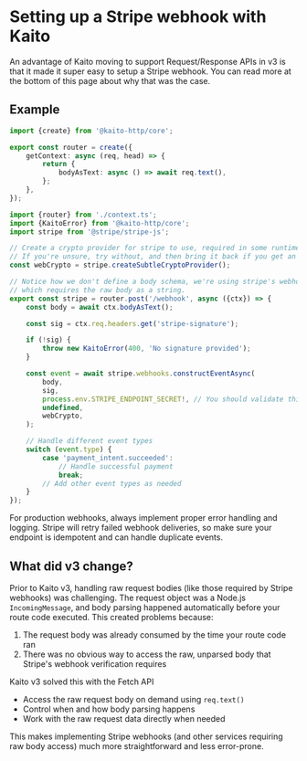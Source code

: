 
# Setting up a Stripe webhook with Kaito

An advantage of Kaito moving to support Request/Response APIs in v3 is that it made it super easy to setup a Stripe webhook. You can read more at the bottom of this page about why that was the case.

## Example

```ts filename="context.ts"
import {create} from '@kaito-http/core';

export const router = create({
	getContext: async (req, head) => {
		return {
			bodyAsText: async () => await req.text(),
		};
	},
});
```

```ts filename="stripe.ts"
import {router} from './context.ts';
import {KaitoError} from '@kaito-http/core';
import stripe from '@stripe/stripe-js';

// Create a crypto provider for stripe to use, required in some runtimes that don't define `crypto.subtle` globally.
// If you're unsure, try without, and then bring it back if you get an error.
const webCrypto = stripe.createSubtleCryptoProvider();

// Notice how we don't define a body schema, we're using stripe's webhook logic to parse the body for us
// which requires the raw body as a string.
export const stripe = router.post('/webhook', async ({ctx}) => {
	const body = await ctx.bodyAsText();

	const sig = ctx.req.headers.get('stripe-signature');

	if (!sig) {
		throw new KaitoError(400, 'No signature provided');
	}

	const event = await stripe.webhooks.constructEventAsync(
		body,
		sig,
		process.env.STRIPE_ENDPOINT_SECRET!, // You should validate this exists, and not use the `!` operator
		undefined,
		webCrypto,
	);

	// Handle different event types
	switch (event.type) {
		case 'payment_intent.succeeded':
			// Handle successful payment
			break;
		// Add other event types as needed
	}
});
```

<Callout>
	For production webhooks, always implement proper error handling and logging. Stripe will retry failed webhook
	deliveries, so make sure your endpoint is idempotent and can handle duplicate events.
</Callout>

## What did v3 change?

Prior to Kaito v3, handling raw request bodies (like those required by Stripe webhooks) was challenging. The request object was a Node.js `IncomingMessage`, and body parsing happened automatically before your route code executed. This created problems because:

1. The request body was already consumed by the time your route code ran
2. There was no obvious way to access the raw, unparsed body that Stripe's webhook verification requires

Kaito v3 solved this with the Fetch API

- Access the raw request body on demand using `req.text()`
- Control when and how body parsing happens
- Work with the raw request data directly when needed

This makes implementing Stripe webhooks (and other services requiring raw body access) much more straightforward and less error-prone.
